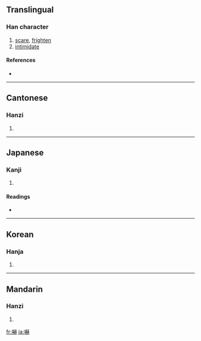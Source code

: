 {{see|吓}}
==Translingual==

===Han character===
{{Han char|rn=30|rad=口|as=14|sn=17|four=6403<sub>1</sub>|canj=口土金金 (RGCC)}}

# [[scare]], [[frighten]]
# [[intimidate]]

====References====
* {{Han ref|kx=0211.370|dkj=04459|dj=0434.290|hdz=10695.100|uh=5687|ud=22151|bh=C07E|bd=49278}}

----

==Cantonese==

===Hanzi===
{{yue-hanzi|jyut=|y=haak3}}

# {{defn|Cantonese}}

----

==Japanese==

===Kanji===
{{ja-kanji|grade=c|rs=口14}}

# {{defn|Japanese}}

====Readings====
* {{ja-readings|on=[[かく]] (kaku), [[か]] (ka)|kun=[[おどす]] (odosu)}}

----

==Korean==

===Hanja===
{{ko-hanja|hangeul=[[하]], [[혁]]|rv=ha, hyeok|mr=ha, hyŏk}}

# {{defn|Korean}}

----

==Mandarin==

===Hanzi===
{{cmn-hanzi|sim=吓|pin=[[xià]] ([[xia4]])|wg=hsia<sup>4</sup>}}

# {{defn|Mandarin}}

[[fr:嚇]]
[[ja:嚇]]